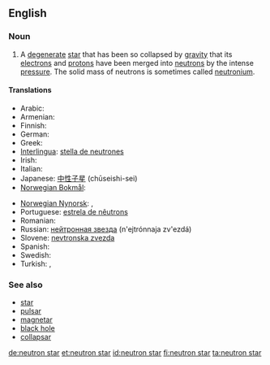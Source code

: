 ==English==
{{wikipedia}}

===Noun===
{{en-noun|sg=[[neutron]] [[star]]}}

# {{star}} A [[degenerate]] [[star]] that has been so collapsed by [[gravity]] that its [[electron]]s and [[proton|protons]] have been merged into [[neutron]]s by the intense [[pressure]].  The solid mass of neutrons is sometimes called [[neutronium]].

====Translations====
{{trans-top|star composed of neutrons}}
* Arabic: {{t|ar|نجم نيوتروني}}
* Armenian: {{t-|hy|նեյտրոնային աստղ|tr=neytronayin astġ}}
* Finnish: {{t+|fi|neutronitähti}}
* German: {{t+|de|Neutronenstern|m}}
* Greek: {{t|el|αστέρας νετρονίων|n|s}}
* [[Interlingua]]: [[stella de neutrones]]
* Irish: {{t-|ga|neodrónréalta|f|xs=Irish}}
* Italian: {{t-|it|stella neutronica|f}}
* Japanese: [[中性子星]] (chūseishi-sei)
* [[Norwegian Bokmål]]: {{t|no|nøytronstjerne|m|f}}
{{trans-mid}}
* [[Norwegian Nynorsk]]: {{t|nn|nøytronstjerne|f|xs=Norwegian Nynorsk}},  {{t|nn|nøytronstjerna|f|xs=Norwegian Nynorsk}}
* Portuguese: [[estrela de nêutrons]]
* Romanian: {{t|ro|stea neutronică|f}}
* Russian: [[нейтронная звезда]] (n'ejtrónnaja zv'ezdá) {{f}}
* Slovene: [[nevtronska zvezda]] {{f}}
* Spanish: {{t-|es|estrella de neutrones|f}}
* Swedish: {{t+|sv|neutronstjärna}}
* Turkish: {{t|tr|nötron yıldızı}},  {{t|tr|ılıncık yıldızı}}
{{trans-bottom}}

===See also===
* [[star]]
* [[pulsar]]
* [[magnetar]]
* [[black hole]]
* [[collapsar]]

[[de:neutron star]]
[[et:neutron star]]
[[id:neutron star]]
[[fi:neutron star]]
[[ta:neutron star]]